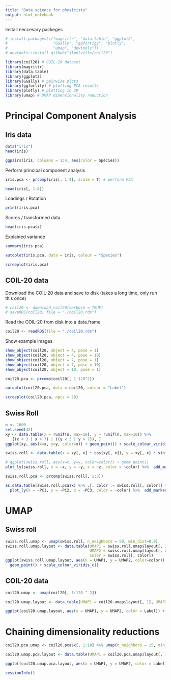 ```yaml
---
title: "Data science for physicists"
output: html_notebook
---
```


Install neccesary packeges

```r
# install.packages(c("magrittr", "data.table", "ggplot2", 
#                    "GGally", "ggfortigy", "plotly",
#                    "umap", "devtools"))
# devtools::install_github("jlmelville/coil20")
```


```r
library(coil20) # COIL-20 dataset
library(magrittr) 
library(data.table)
library(ggplot2)
library(GGally) # pairwise plots
library(ggfortify) # plotting PCA results
library(plotly) # plotting in 3D
library(umap) # UMAP dimensionality reduction
```

# Principal Component Analysis

## Iris data

```r
data("iris")
head(iris)
```

```r
ggpairs(iris, columns = 1:4, aes(color = Species))
```

Perform principal component analysis

```r
iris.pca <- prcomp(iris[, 1:4], scale = T) # perform PCA
```
```r
head(iris[, 1:4])
```

Loadings / Rotation

```r
print(iris.pca)
```

Scores / transformed data

```r
head(iris.pca$x)
```

Explained variance

```r
summary(iris.pca)
```

```r
autoplot(iris.pca, data = iris, colour = "Species")
```

```r
screeplot(iris.pca)
```

## COIL-20 data

Download the COIL-20 data and save to disk (takes a long time, only run this once)

```r
# coil20 <- download_coil20(verbose = TRUE)
# saveRDS(coil20, file = "./coil20.rds")
```

Read the COIL-20 from disk into a data.frame

```r
coil20 <- readRDS(file = "./coil20.rds")
```

Show example images

```r
show_object(coil20, object = 4, pose = 1)
show_object(coil20, object = 4, pose = 10)
show_object(coil20, object = 7, pose = 1)
show_object(coil20, object = 7, pose = 10)
show_object(coil20, object = 10, pose = 1)
```
```r
coil20.pca <- prcomp(coil20[, 1:128^2])
```

```r
autoplot(coil20.pca, data = coil20, colour = "Label")
```

```r
screeplot(coil20.pca, npcs = 20)
```

## Swiss Roll

```r
n <- 1000
set.seed(42)
xy <- data.table(x = runif(n, max=10), y = runif(n, max=10)) %>% 
  .[(x < 3 | x > 7) | ((y < 3 | y > 7)), ]
ggplot(xy, aes(x=x, y=y, color=x)) + geom_point() + scale_colour_viridis_c()
```
```r
swiss.roll <- data.table(x = xy[, x] * cos(xy[, x]), y = xy[, x] * sin(xy[, x]), z = xy[, y], color=xy[, x])
```


```r
# ggplot(swiss.roll, aes(x=x, y=y, color=color)) + geom_point()
plot_ly(swiss.roll, x = ~x, y = ~y, z = ~z, color = ~color) %>%  add_markers(size=1)
```

```r
swiss.roll.pca <- prcomp(swiss.roll[, 1:3])
```
```r
as.data.table(swiss.roll.pca$x) %>% .[, color := swiss.roll[, color]] %>%
  plot_ly(x = ~PC1, y = ~PC2, z = ~PC3, color = ~color) %>%  add_markers(size=1)
```

# UMAP

## Swiss roll

```r
swiss.roll.umap <- umap(swiss.roll, n_neighbors = 50, min_dist=0.9)
swiss.roll.umap.layout <- data.table(UMAP1 = swiss.roll.umap$layout[, 1], 
                                     UMAP2 = swiss.roll.umap$layout[, 2], 
                                     color = swiss.roll[, color])
ggplot(swiss.roll.umap.layout, aes(x = UMAP1, y = UMAP2, color=color)) + 
  geom_point() + scale_colour_viridis_c()
```

## COIL-20 data

```r
coil20.umap <- umap(coil20[, 1:128 ^ 2])
```

```r
coil20.umap.layout <- data.table(UMAP1 = coil20.umap$layout[, 1], UMAP2 = coil20.umap$layout[, 2], Label = coil20[, "Label"])
```

```r
ggplot(coil20.umap.layout, aes(x = UMAP1, y = UMAP2, color = Label)) + geom_point()
```


# Chaining dimensionality reductions

```r
coil20.pca.umap <- coil20.pca$x[, 1:10] %>% umap(n_neighbors = 15, min_dist = 0.9)

coil20.umap.pca.layout <- data.table(UMAP1 = coil20.pca.umap$layout[, 1], UMAP2 = coil20.pca.umap$layout[, 2], Label = coil20[, "Label"])

ggplot(coil20.umap.pca.layout, aes(x = UMAP1, y = UMAP2, color = Label)) + geom_point()
```
```r
sessionInfo()
```
